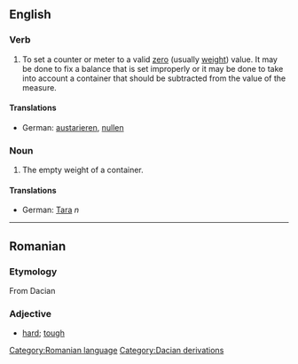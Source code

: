 ==English==
===Verb===

#To set a counter or meter to a valid [[zero]] (usually [[weight]]) value.  It may be done to fix a balance that is set improperly or it may be done to take into account a container that should be subtracted from the value of the measure.

====Translations====

*German: [[austarieren]], [[nullen]]

===Noun===

#The empty weight of a container.

====Translations====

*German: [[Tara]] ''n''

----
== Romanian ==
=== Etymology ===
From Dacian
=== Adjective ===
* [[hard]]; [[tough]]

[[Category:Romanian language]]
[[Category:Dacian derivations]]